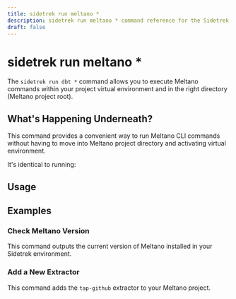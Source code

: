 ```yaml
---
title: sidetrek run meltano *
description: sidetrek run meltano * command reference for the Sidetrek CLI.
draft: false
---
```


# sidetrek run meltano *

The `sidetrek run dbt *` command allows you to execute Meltano commands within your project virtual environment and in the right directory (Meltano project root). 

## What's Happening Underneath?

This command provides a convenient way to run Meltano CLI commands without having to move into Meltano project directory and activating virtual environment.

It's identical to running:

<BashCode code="cd your_project/meltano && poetry run meltano *" client:load />

## Usage

<BashCode code="sidetrek run meltano <any meltano command and options>" client:load />

## Examples

### Check Meltano Version

This command outputs the current version of Meltano installed in your Sidetrek environment.

<BashCode code="sidetrek run meltano --version" client:load />

### Add a New Extractor

This command adds the `tap-github` extractor to your Meltano project.

<BashCode code="sidetrek run meltano add extractor tap-github" client:load />
